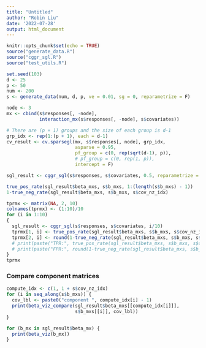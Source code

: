 ```yaml
---
title: "Untitled"
author: "Robin Liu"
date: '2022-07-28'
output: html_document
---
```


```r
knitr::opts_chunk$set(echo = TRUE)
source("generate_data.R")
source("cggr_sgl.R")
source("test_utils.R")
```

```r
set.seed(103)
d <- 25
p <- 50
num <- 200
s <- generate_data(num, d, p, ve = 0.01, sg = 0, reparametrize = F)
```

```r
node <- 3
mx <- cbind(s$responses[, -node],
            interaction_mx(s$responses[, -node], s$covariates))

# There are (p + 1) groups and the size of each group is d-1
grp_idx <- rep(1:(p + 1), each = d-1)
cv_result <- cv.sparsegl(mx, s$responses[, node], grp_idx,
                         asparse = 0.95,
                         pf_group = c(0, rep(sqrt(d-1), p)),
                         # pf_group = c(0, rep(1, p)),
                         intercept = F)
```

```r
sgl_result <- cggr_sgl(s$responses, s$covariates, 0.5, reparametrize = F)
```

```r
true_pos_rate(sgl_result$beta_mxs, s$b_mxs, 1:(length(s$b_mxs) - 1))
1-true_neg_rate(sgl_result$beta_mxs, s$b_mxs, s$cov_nz_idx)
```

```r
tprmx <- matrix(NA, 2, 10)
colnames(tprmx) <- (1:10)/10
for (i in 1:10)
{
  sgl_result <- cggr_sgl(s$responses, s$covariates, i/10)
  tprmx[1, i] <- true_pos_rate(sgl_result$beta_mxs, s$b_mxs, s$cov_nz_idx)
  tprmx[2, i] <- round(1-true_neg_rate(sgl_result$beta_mxs, s$b_mxs, s$cov_nz_idx), 3)
  # print(paste("TPR:", true_pos_rate(sgl_result$beta_mxs, s$b_mxs, s$cov_nz_idx)))
  # print(paste("FPR:", round(1-true_neg_rate(sgl_result$beta_mxs, s$b_mxs, s$cov_nz_idx), 3)))
}
tprmx
```

### Compare component matrices
```r
compute_idx <- c(1, 1 + s$cov_nz_idx)
for (i in seq_along(s$b_mxs)) {
  cov_lbl <- paste0("component ", compute_idx[i] - 1)
  print(beta_viz_compare(sgl_result$beta_mxs[[compute_idx[i]]],
                         s$b_mxs[[i]], cov_lbl))
}
```


```r
for (b_mx in sgl_result$beta_mx) {
  print(beta_viz(b_mx))
}
```
